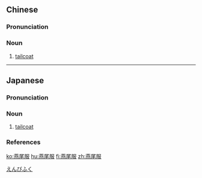 ==Chinese==
{{zh-forms|type=21}}
{{wikipedia|lang=zh}}

===Pronunciation===
{{zh-pron
|m=yànwěifú
|c=jin3 mei5 fuk6
|mn=kh:iàn-bóe-ho̍k/tp:iàn-bé-ho̍k/iàn-bí-ho̍k
|cat=n
}}

===Noun===
{{zh-noun}}

# [[tailcoat]]

{{zh-cat|Clothing}}

----

==Japanese==
{{wikipedia|lang=ja}}
{{ja-kanjitab|えん|び|ふく|yomi=o}}

===Pronunciation===
{{ja-pron|yomi=o|えんびふく|acc=3|dev=4|acc_ref=DJR,NHK}}

===Noun===
{{ja-noun|えんびふく}}

# [[tailcoat]]

===References===
<references/>

[[Category:ja:Clothing|えんびふく]]

[[ko:燕尾服]]
[[hu:燕尾服]]
[[fi:燕尾服]]
[[zh:燕尾服]]